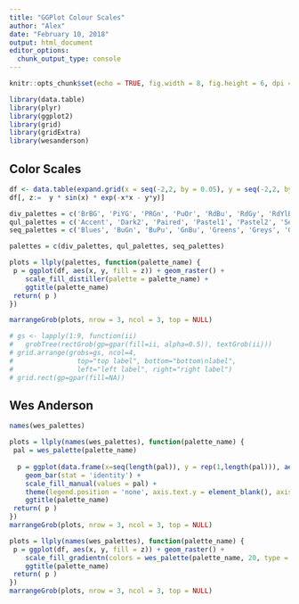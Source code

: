 ---
title: "GGPlot Colour Scales"
author: "Alex"
date: "February 10, 2018"
output: html_document
editor_options: 
  chunk_output_type: console
---

```{r setup, include=FALSE}
knitr::opts_chunk$set(echo = TRUE, fig.width = 8, fig.height = 6, dpi = 240)

library(data.table)
library(plyr)
library(ggplot2)
library(grid)
library(gridExtra)
library(wesanderson)

```

## Color Scales


```{r color_scales}

df <- data.table(expand.grid(x = seq(-2,2, by = 0.05), y = seq(-2,2, by =0.05)))
df[, z:=  y * sin(x) * exp(-x*x - y*y)]

div_palettes = c('BrBG', 'PiYG', 'PRGn', 'PuOr', 'RdBu', 'RdGy', 'RdYlBu', 'RdYlGn', 'Spectral')
qul_palettes = c('Accent', 'Dark2', 'Paired', 'Pastel1', 'Pastel2', 'Set1', 'Set2', 'Set3')
seq_palettes = c('Blues', 'BuGn', 'BuPu', 'GnBu', 'Greens', 'Greys', 'Oranges', 'OrRd', 'PuBu', 'PuBuGn', 'PuRd', 'Purples', 'RdPu', 'Reds', 'YlGn', 'YlGnBu', 'YlOrBr', 'YlOrRd')

palettes = c(div_palettes, qul_palettes, seq_palettes)

plots = llply(palettes, function(palette_name) {
 p = ggplot(df, aes(x, y, fill = z)) + geom_raster() + 
    scale_fill_distiller(palette = palette_name) +
    ggtitle(palette_name)
 return( p )
})

marrangeGrob(plots, nrow = 3, ncol = 3, top = NULL)

# gs <- lapply(1:9, function(ii) 
#   grobTree(rectGrob(gp=gpar(fill=ii, alpha=0.5)), textGrob(ii)))
# grid.arrange(grobs=gs, ncol=4, 
#                top="top label", bottom="bottom\nlabel", 
#                left="left label", right="right label")
# grid.rect(gp=gpar(fill=NA))


```

## Wes Anderson


```{r wes_colors}
names(wes_palettes)

plots = llply(names(wes_palettes), function(palette_name) {
 pal = wes_palette(palette_name)
  
  p = ggplot(data.frame(x=seq(length(pal)), y = rep(1,length(pal))), aes(x, y, fill = factor(x))) + 
    geom_bar(stat = 'identity') + 
    scale_fill_manual(values = pal) +
    theme(legend.position = 'none', axis.text.y = element_blank(), axis.title.x = element_blank(), axis.title.y = element_blank()) +
    ggtitle(palette_name)
 return( p )
})
marrangeGrob(plots, nrow = 3, ncol = 3, top = NULL)

plots = llply(names(wes_palettes), function(palette_name) {
 p = ggplot(df, aes(x, y, fill = z)) + geom_raster() + 
    scale_fill_gradientn(colors = wes_palette(palette_name, 20, type = "continuous")) +
    ggtitle(palette_name)
 return( p )
})
marrangeGrob(plots, nrow = 3, ncol = 3, top = NULL)
```

